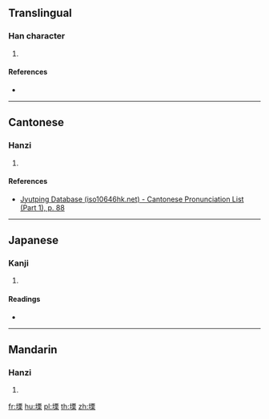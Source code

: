 {{character info/new}}
==Translingual==

===Han character===
{{Han char|rn=32|rad=土|as=10|sn=13|four=41194|canj=GMWD|ids=⿰土栗}}

# {{defn|Han|sort=土10}}

====References====
* {{Han ref|kx=0236.030|dkj=05342|dj=0473.160|hdz=10471.040|uh=585B|ud=22619|bh=DCEE|bd=56558}}

----

==Cantonese==

===Hanzi===
{{yue-hanzi|jyut=[[leot6]]|y=leut6}}

# {{defn|lang=yue|sort=土10}}

====References====
* [http://www.iso10646hk.net/jp/document/download.jsp Jyutping Database (iso10646hk.net) - Cantonese Pronunciation List (Part 1), p. 88]

----

==Japanese==

===Kanji===
{{ja-kanji|grade=|rs=土10}}

# {{defn|lang=ja|sort=土10}}

====Readings====
* {{ja-readings|on=[[りつ]] (ritsu), [[りち]] (richi)|kun=[[ふさがる]] (fusagaru)}}

----

==Mandarin==

===Hanzi===
{{cmn-hanzi|pin=[[lì]] ([[li4]])|wg=li<sup>4</sup>}}

# {{defn|lang=cmn|sort=土10}}

[[fr:塛]]
[[hu:塛]]
[[pl:塛]]
[[th:塛]]
[[zh:塛]]
